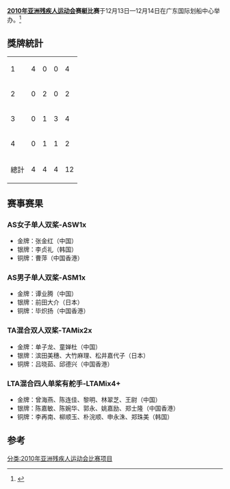 '''[[2010年亚洲残疾人运动会|2010年亚洲残疾人运动会]]赛艇比赛'''于12月13日—12月14日在广东国际划船中心举办。<ref>{{Cite web |url=http://www.gzapg2010.cn/special/008904CP/saitingxw.html |title=2010年亚洲残疾人运动会赛艇比赛信息 |accessdate=2010-12-17 |archive-date=2011-09-20 |archive-url=https://web.archive.org/web/20110920132822/http://www.gzapg2010.cn/special/008904CP/saitingxw.html |dead-url=yes }}</ref>

== 獎牌統計 ==
{| {{RankedMedalTable|class=wikitable sortable}}
|-
|1||align=left|{{flagIOC2team|CHN|2010年亚洲残疾人运动会}}||4||0||0||4
|-
|2||align=left|{{flagIOC2team|JPN|2010年亚洲残疾人运动会}}||0||2||0||2
|-
|3||align=left|{{flagIOC2team|HKG|2010年亚洲残疾人运动会}}||0||1||3||4
|-
|4||align=left|{{flagIOC2team|KOR|2010年亚洲残疾人运动会}}||0||1||1||2
|- class="sortbottom"
!colspan=2| 總計 || 4 || 4 || 4 || 12
|}

==赛事赛果==
===AS女子单人双桨-ASW1x===
*金牌：张金红（中国）
*银牌：李贞礼（韩国）
*铜牌：曹萍（中国香港）

===AS男子单人双桨-ASM1x===
*金牌：谭业腾（中国）
*银牌：前田大介（日本）
*铜牌：毕炽扬（中国香港）

===TA混合双人双桨-TAMix2x===
*金牌：单子龙、童婵杜（中国）
*银牌：滨田美穗、大竹麻理、松井嘉代子（日本）
*铜牌：吕晓茹、邱德兴（中国香港）

===LTA混合四人单桨有舵手-LTAMix4+===
*金牌：曾海燕、陈连佳、黎明、林翠芝、王尉（中国）
*银牌：陈嘉敏、陈婉华、郭永、姚嘉励、郑士隆（中国香港）
*铜牌：李再南、柳顺玉、朴浣顺、申永洙、郑珠美（韩国）

==参考==
<references />
{{2010年亚洲残疾人运动会项目}}
[[分类:2010年亚洲残疾人运动会比赛项目|分类:2010年亚洲残疾人运动会比赛项目]]
